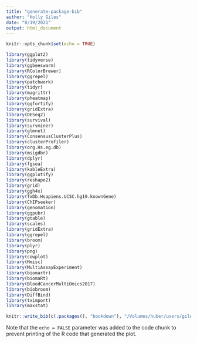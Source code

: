 ```yaml
---
title: "generate-package-bib"
author: "Holly Giles"
date: "8/19/2021"
output: html_document
---
```


```r
knitr::opts_chunk$set(echo = TRUE)
```


```r
library(ggplot2)
library(tidyverse)
library(ggbeeswarm)
library(RColorBrewer)
library(ggrepel)
library(patchwork)
library(tidyr)
library(magrittr)
library(pheatmap)
library(ggfortify)
library(gridExtra)
library(DESeq2)
library(survival)
library(survminer)
library(glmnet)
library(ConsensusClusterPlus)
library(clusterProfiler)
library(org.Hs.eg.db)
library(msigdbr)
library(dplyr)
library(fgsea)
library(kableExtra)
library(ggplotify)
library(reshape2)
library(grid)
library(ggh4x)
library(TxDb.Hsapiens.UCSC.hg19.knownGene)
library(ChIPseeker)
library(genomation)
library(ggpubr)
library(gtable)
library(scales)
library(gridExtra)
library(ggrepel)
library(broom)
library(plyr)
library(png)
library(cowplot)
library(Hmisc)
library(MultiAssayExperiment)
library(biomartr)
library(biomaRt)
library(BloodCancerMultiOmics2017)
library(biobroom)
library(DiffBind)
library(tximport)
library(maxstat)


```

```r

knitr::write_bib(c(.packages(), "bookdown"), "/Volumes/huber/users/giles/thesis/index/bib/packages.bib")

```

Note that the `echo = FALSE` parameter was added to the code chunk to prevent printing of the R code that generated the plot.
